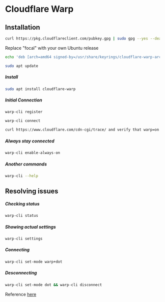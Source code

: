 # Cloudflare Warp
## Installation
```bash
curl https://pkg.cloudflareclient.com/pubkey.gpg | sudo gpg --yes --dearmor --output /usr/share/keyrings/cloudflare-warp-archive-keyring.gpg
```
Replace "focal" with your own Ubuntu release
```bash
echo 'deb [arch=amd64 signed-by=/usr/share/keyrings/cloudflare-warp-archive-keyring.gpg] https://pkg.cloudflareclient.com/ focal main' | sudo tee /etc/apt/sources.list.d/cloudflare-client.list
```
```bash
sudo apt update
```
##### Install
```bash
sudo apt install cloudflare-warp
```
##### Initial Connection
```bash
warp-cli register
```
```bash
warp-cli connect
```
```bash
curl https://www.cloudflare.com/cdn-cgi/trace/ and verify that warp=on
```
##### Always stay connected
```bash
warp-cli enable-always-on
```
##### Another commands
```bash
warp-cli --help
```

## Resolving issues
##### Checking status
```bash
warp-cli status
```
##### Showing actual settings
```bash
warp-cli settings
```

##### Connecting
```bash
warp-cli set-mode warp+dot
```

##### Desconnecting
```bash
warp-cli set-mode dot && warp-cli disconnect
```



Reference [here](https://askubuntu.com/questions/44921/how-to-change-shift-keypad-key-behavior)